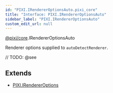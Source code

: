 ```yaml
---
id: "PIXI.IRendererOptionsAuto.pixi_core"
title: "Interface: PIXI.IRendererOptionsAuto"
sidebar_label: "PIXI.IRendererOptionsAuto"
custom_edit_url: null
---
```


[@pixi/core](../modules/pixi_core).IRendererOptionsAuto


Renderer options supplied to `autoDetectRenderer`.



// TODO: @see

        



## Extends
- [PIXI.IRendererOptions](../interfaces/PIXI.IRendererOptions.pixi_core)




  